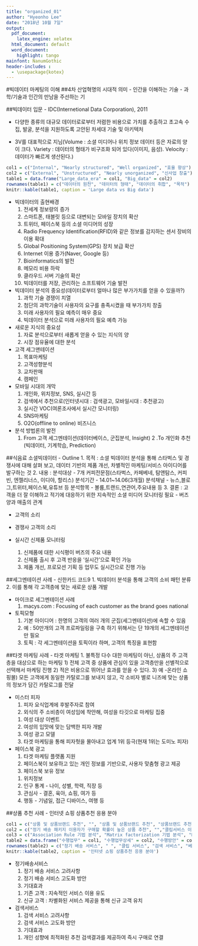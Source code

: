 ```yaml
---
title: "organized_01"
author: "Hyeonho Lee"
date: "2018년 10월 7일"
output: 
  pdf_document: 
    latex_engine: xelatex
  html_document: default
  word_document:
    highlight: tango
mainfont: NanumGothic
header-includes :
  - \usepackage{kotex}
---
```



#빅데이터 마케팅의 이해
##4차 산업혁명의 시대적 의미
  - 인간을 이해하는 기술
  - 과학/기술과 인간의 만남을 주선하는 기
  
##빅데이터 입문
  - IDC(Internetional Data Corporation), 2011
  
  - 다양한 종류의 대규모 데이터로로부터 저렴한 비용으로 가치를 추출하고 초고속 수집, 발굴, 분석을 지원하도록 고안된 차세대 기술 및 아키텍처
  
  - 3V를 대표적으로 지님(Volume : 소셜 미디어나 위치 정보 데이터 등은 자료의 양이 크다. Variety : 데이터의 형태가 비구조화 되어 있다(이미지, 음성). Velocity : 데이터가 빠르게 생산된다.)

```r
col1 = c("Internal", "Nearly structured", "Well organized", "효율 향상")
col2 = c("External", "Unstructured", "Nearly unorganized", "신사업 창출")
table1 = data.frame("Large_data_era" = col1, "Big_data" = col2)
rownames(table1) = c("데이터의 원천", "데이터의 형태", "데이터의 취합", "목적")
knitr::kable(table1, caption = 'Large data vs Big data')
```

  - 빅데이터의 출현배경
    1. 전세계 정보량의 증가
    2. 스마트폰, 태블릿 등으로 대변되는 모바일 장치의 확산
    3. 트위터, 페이스북 등의 소셜 미디어의 성장
    4. Radio Frequency Identification(RFID)와 같은 정보를 감지하는 센서 장비의 이용 확대
    5. Global Positioning System(GPS) 장치 보급 확산
    6. Internet 이용 증가(Naver, Google 등)
    7. Bioinformatics의 발전
    8. 메모리 비용 하락
    9. 클라우드 서버 기술의 확산
    10. 빅데이터를 저장, 관리하는 소프트웨어 기술 발전
  
  
  - 빅데이터 분석의 중요성(데이터로부터 얼마나 많은 부가가치를 얻을 수 있을까?)
    1. 과학 기술 경쟁이 치열
    2. 첨단의 과학기술이 사용자의 요구를 충족시켰을 때 부가가치 창출
    3. 미래 사용자의 필요 예측이 매우 중요
    4. 빅데이터 분석으로 미래 사용자의 필요 예측 가능
  
  
  - 새로운 지식의 중요성
    1. 자료 분석으로부터 새롭게 얻을 수 있는 지식의 양
    2. 시장 점유율에 대한 분석
    
  
  - 고객 세그맨테이션
    1. 목표마케팅
    2. 고객성향분석
    3. 교차판매
    4. 캠페인
    
  
  - 모바일 시대의 개막
    1. 개인화, 위치정보, SNS, 실시간 등
    2. 검색에서 추천으로(인터넷시대 : 검색광고, 모바일시대 : 추천광고)
    3. 실시간 VOC(여론조사에서 실시간 모니터링)
    4. SNS마케팅
    5. O2O(offline to online) 비즈니스
    
  
  - 분석 방법론의 발전
    1. From 고객 세그멘테이션(데이터베이스, 군집분석, Insight)
    2 .To 개인화 추천(빅데이터, 기계학습, Prediction)
    
##식음료 소셜빅데이터
  - Outline
    1. 목적 : 소셜 빅데이터 분석을 통해 스타벅스 및 경쟁사에 대해 살펴 보고, 데이터 기반의 제품 개선, 차별적인 마케팅/서비스 아이디어를 발구하는 것
    2. 내용 : 분석대상 - 7개 커피전문점(스타벅스, 카페베네, 탐앤탐스, 커피빈, 엔젤리너스, 이디야, 할리스)
              분석기간 - 14.01~14.06(3개월)
              분석채널 - 뉴스,블로그,트위터,페이스북,유튜브 등
              분석항목 - 볼륨,트랜드,연관어,주요내용 등
    3. 결론 : 고객을 더 잘 이해하고 적기에 대응하기 위한 지속적인 소셜 미디어 모니터링 필요
  - 버즈양과 매출의 관계
  
  - 고객의 소리
  
  - 경쟁사 고객의 소리
  
  - 실시간 신제품 모니터링
    1. 신제품에 대한 시식평이 버즈의 주요 내용
    2. 신제품 출시 후 고객 반응을 '실시간'으로 확인 가능
    3. 제품 개선, 프로모션 기획 등 업무도 실시간으로 진행 가능

##세그멘테이션 사례
  - 신한카드 코드9
    1. 빅데이터 분석을 통해 고객의 소비 패턴 분류
    2. 이를 통해 각 고객층에 맞는 새로운 상품 개발
  
  - 마이크로 세그멘테이션 사례
    1. macys.com : Focusing of each customer as the brand goes national
  
  - 토픽모형
    1. 기본 아이디어 : 한명의 고객의 여러 개의 군집(세그멘테이션)에 속할 수 있음
    2. 예 : 50만개의 고객 프로파일링을 구축 하기 위해서는 단 19개의 세그멘테이션만 필요
    3. 토픽 : 각 세그멘테이션을 토픽이라 하며, 고객의 특징을 표현함
    
##타겟 마케팅 사례
  - 타겟 마케팅
    1. 불특정 다수 대한 마케팅이 아닌, 상품의 주 고객층을 대상으로 하는 마케팅
      1) 전체 고객 중 상품에 관심이 있을 고객층만을 선별적으로 선택해서 마케팅 진행
      2) 적은 비용으로 뛰어난 효과를 얻을 수 있다.
      3) 예 -온라인 쇼핑몰) 모든 고객에게 동일한 카탈로그를 보내지 않고, 각 소비자 별로 니즈에 맞는 상품의 정보가 담긴 카탈로그를 전달
  
  - 미스터 피자
    1. 피자 요식업계에 후발주자로 참여
    2. 외식의 주 소비층이 여성임에 착안해, 여성을 타깃으로 마케팅 집중
      1) 여성 대상 이벤트
      2) 여성의 입맛에 맞는 담백한 피자 개발
      3) 여성 광고 모델
    3. 타겟 마케팅을 통해 피자헛을 몰아내고 업계 1위 등극(현재 1위는 도미노 피자)
  
  - 페이스북 광고
    1. 타겟 마케팅 플랫폼 지원
    2. 페이스북이 보유하고 있는 개인 정보를 기반으로, 사용자 맞춤형 광고 제공
    3. 페이스북 보유 정보
      1) 위치정보
      2) 인구 통계 - 나이, 성별, 학력, 직장 등
      3) 관심사 - 결혼, 육아, 쇼핑, 여가 등
      4) 행동 - 기념일, 접근 디바이스, 여행 등

##상품 추천 사례
  - 인터넷 쇼핑 상품추천 응용 분야
```r
col1 = c("상품 및 상품브랜드 추천", "", "상품 및 상품브랜드 추천", "상품브랜드 추천", "상품 추천", "", "로직 고도화", "")
col2 = c("정기 배송 패키지 이용자가 구매할 확률이 높은 상품 추천", "","클립서비스 이용자가 구매할 확률이 높은 상품 추천", "검색서비스 이용자가 구매할 확률이 높은 상품 추천", "베스트 랭킹 서비스 이용자가 구매할 확률이 높은 상품 추천", "", "연관상품 및 재구매 상품 추천 로직의 고도화", "")
col3 = c("Association Rule 기법 분석", "Matrix factorization 기법 분석", "Matrix factorization 기법 분석", "Matrix factorization 기법 분석", "Matrix factorization 기법 분석", "쇼핑 스타일별 Segmentation 분석", "쇼핑스타일별 Segmentation 분석", "동일 상품의 재구매 시점 분석")
table2 = data.frame("수행업무" = col1, "수행업무상세" = col2, "수행방안" = col3)
rownames(table2) = c("정기 배송 서비스", " ", "클립 서비스", "검색 서비스", "베스트 랭킹 서비스", "  ", "기타 추천 고도화", "   ")
knitr::kable(table2, caption = '인터넷 쇼핑 상품추천 응용 분야')
```
  
  - 정기배송서비스
    1. 정기 배송 서비스 고려사항
    2. 정기 배송 서비스 고도화 방안
    3. 기대효과
      1) 기존 고객 : 지속적인 서비스 이용 유도
      2) 신규 고객 : 차별화된 서비스 제공을 통해 신규 고객 유치
  
  - 검색서비스
    1. 검색 서비스 고려사항
    2. 검색 서비스 고도화 방안
    3. 기대효과
      1) 개인 성향에 최적화된 추천 검색결과를 제공하여 즉시 구매로 연결
    
    















